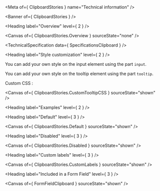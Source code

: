
<Meta of={ ClipboardStories } name="Technical information" />

<Banner of={ ClipboardStories } />

<Heading label="Overview" level={ 2 } />

<Canvas of={ ClipboardStories.Overview } sourceState="none" />

<TechnicalSpecification data={ SpecificationsClipboard } />

<Heading label="Style customization" level={ 2 } />

You can add your own style on the input element using the part `input`.

You can add your own style on the tooltip element using the part `tooltip`.

Custom CSS :

<Canvas of={ ClipboardStories.CustomTooltipCSS } sourceState="shown" />

<Heading label="Examples" level={ 2 } />

<Heading label="Default" level={ 3 } />

<Canvas of={ ClipboardStories.Default } sourceState="shown" />

<Heading label="Disabled" level={ 3 } />

<Canvas of={ ClipboardStories.Disabled } sourceState="shown" />

<Heading label="Custom labels" level={ 3 } />

<Canvas of={ ClipboardStories.CustomLabels } sourceState="shown" />

<Heading label="Included in a Form Field" level={ 3 } />

<Canvas of={ FormFieldClipboard } sourceState="shown" />
